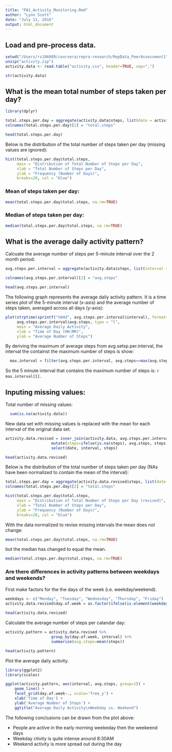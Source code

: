 ```yaml
---
title: "PA1_Activity_Monitoring.Rmd"
author: "Lynn Scott"
date: "July 11, 2016"
output: html_document
---
```



## Load and pre-process data.

```r
setwd("/Users/rs186089/coursera/repro-research/RepData_PeerAssessment1")
unzip("activity.zip")
activity.data <- read.table("activity.csv", header=TRUE, sep=",")

str(activity.data)
```

## What is the mean total number of steps taken per day?

```r

library(dplyr)

total.steps.per.day = aggregate(activity.data$steps, list(date = activity.data$date), sum, na.rm = TRUE)
colnames(total.steps.per.day)[2] = "total.steps"

head(total.steps.per.day)
```

Below is the distribution of the total number of steps taken per day (missing values are ignored):

```r
hist(total.steps.per.day$total.steps, 
     main = "Distribution of Total Number of Steps per Day", 
     xlab = "Total Number of Steps per Day", 
     ylab = "Frequency (Number of Days)", 
     breaks=20, col = "blue")
```

### Mean of steps taken per day:
```r
mean(total.steps.per.day$total.steps, na.rm=TRUE)
```
### Median of steps taken per day:
```r
median(total.steps.per.day$total.steps, na.rm=TRUE)
```


## What is the average daily activity pattern?

Calcuate the average number of steps per 5-minute interval over the 2 month period:

```r

avg.steps.per.interval = aggregate(activity.data$steps, list(interval = activity.data$interval), mean, na.rm = TRUE)

colnames(avg.steps.per.interval)[2] = "avg.steps"

head(avg.steps.per.interval)

```
The following graph represents the average daily activity pattern. It is a time series plot of the 5-minute interval (x-axis) and the average number of steps taken, averaged across all days (y-axis):

```r
plot(strptime(sprintf("%04d", avg.steps.per.interval$interval), format="%H%M"),
     avg.steps.per.interval$avg.steps, type = "l", 
     main = "Average Daily Activity", 
     xlab = "Time of Day (HH:MM)", 
     ylab = "Average Number of Steps")


```

By deriving the maximum of average steps from avg.setsp.per.interval, the interval the containst the maximum number of steps is show:

```r
  max.interval = filter(avg.steps.per.interval, avg.steps==max(avg.steps))
```

So the 5 minute interval that contains the maximum number of steps is: `r max.interval[1]`.

## Inputing missing values:

Total number of missing values:

```r
  sum(is.na(activity.data))
```

New data set with missing values is replaced with the mean for each interval of the original data set.

```r

activity.data.revised = inner_join(activity.data, avg.steps.per.interval, by="interval") %>%
                    mutate(steps=ifelse(is.na(steps), avg.steps, steps)) %>%
                    select(date, interval, steps)

head(activity.data.revised)
```

Below is the distribution of the total number of steps taken per day (NAs have been normalized to contain the mean of the interval):

```r

total.steps.per.day = aggregate(activity.data.revised$steps, list(date = activity.data.revised$date), sum, na.rm = TRUE)
colnames(total.steps.per.day)[2] = "total.steps"

hist(total.steps.per.day$total.steps, 
     main = "Distribution of Total Number of Steps per Day (revised)", 
     xlab = "Total Number of Steps per Day", 
     ylab = "Frequency (Number of Days)", 
     breaks=20, col = "blue")
```

With the data normalized to revise missing intervals the mean does not change:
```r
mean(total.steps.per.day$total.steps, na.rm=TRUE)
```
but the median has changed to equal the mean.
```r
median(total.steps.per.day$total.steps, na.rm=TRUE)
```

### Are there differences in activity patterns between weekdays and weekends?

First make factors for the the days of the week (i.e. weekday/weekend).

```r

weekdays <- c("Monday", "Tuesday", "Wednesday", "Thursday", "Friday")
activity.data.revised$day.of.week = as.factor(ifelse(is.element(weekdays(as.Date(activity.data.revised$date)),weekdays), "Weekday", "Weekend"))
                                   
head(activity.data.revised)
```

Calculate the average number of steps per calandar day:
```r
activity.pattern = activity.data.revised %>%
                    group_by(day.of.week, interval) %>%
                    summarize(avg.steps=mean(steps))

head(activity.pattern)
```


Plot the average daily activity.
```r

library(ggplot2)
library(scales)

ggplot(activity.pattern, aes(interval, avg.steps, group=1)) +
    geom_line() +
    facet_grid(day.of.week~., scale='free_y') +
    xlab('Time of Day') +
    ylab('Average Number of Steps') +
    ggtitle("Average Daily Activity\nWeekday vs. Weekend")

```

The following conclusions can be drawn from the plot above:

* People are active in the early morning weekeday then the weekeend days
* Weekday ctivity is quite intense around 8:30AM
* Weekend activity is more spread out during the day